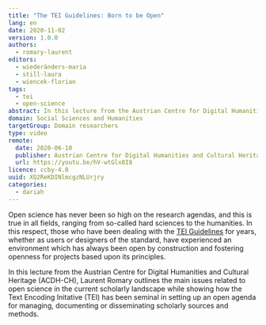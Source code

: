 ```yaml
---
title: "The TEI Guidelines: Born to be Open"
lang: en
date: 2020-11-02
version: 1.0.0
authors:
  - romary-laurent
editors:
  - wiederänders-maria
  - still-laura
  - wiencek-florian
tags:
  - tei
  - open-science
abstract: In this lecture from the Austrian Centre for Digital Humanities and Cultural Heritage (ACDH-CH), Laurent Romary outlines the main issues related to open science in the current scholarly landscape while showing how the Text Encoding Initative (TEI) has been seminal in setting up an open agenda for managing, documenting or disseminating scholarly sources and methods.
domain: Social Sciences and Humanities
targetGroup: Domain researchers
type: video
remote:
  date: 2020-06-10
  publisher: Austrian Centre for Digital Humanities and Cultural Heritage (ACDH-CH)
  url: https://youtu.be/hV-wtGlx8I8
licence: ccby-4.0
uuid: XQ2ReKDINlmcgzNLUrjry
categories:
  - dariah
---
```


Open science has never been so high on the research agendas, and this is true in all fields, ranging from so-called hard sciences to the humanities. In this respect, those who have been dealing with the [TEI Guidelines](https://tei-c.org/) for years, whether as users or designers of the standard, have experienced an environment which has always been open by construction and fostering openness for projects based upon its principles.

In this lecture from the Austrian Centre for Digital Humanities and Cultural Heritage (ACDH-CH), Laurent Romary outlines the main issues related to open science in the current scholarly landscape while showing how the Text Encoding Initative (TEI) has been seminal in setting up an open agenda for managing, documenting or disseminating scholarly sources and methods.

<VideoCard
  provider="youtube"
  id="hV-wtGlx8I8"
  title="ACDH-CH Lecture 6.1 – Laurent Romary – The TEI Guidelines: Born to Be Open"
  subtitle="Click here to view"
  image="images/acdh-ch-video.png"
/>
